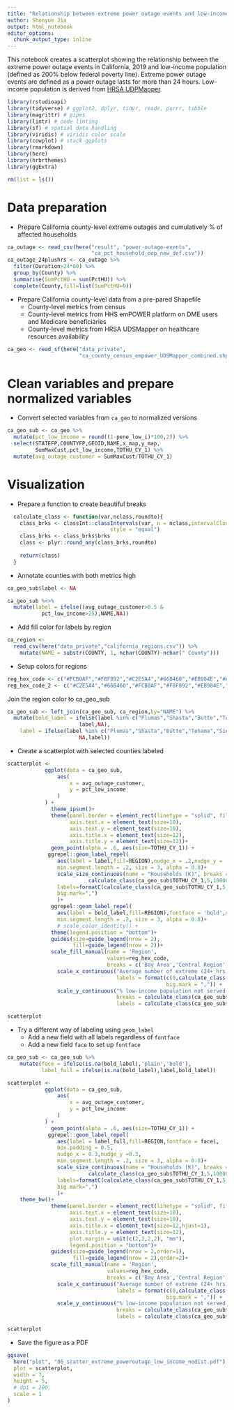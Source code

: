 ```yaml
---
title: "Relationship between extreme power outage events and low-income populations"
author: Shenyue Jia
output: html_notebook
editor_options: 
  chunk_output_type: inline
---
```


This notebook creates a scatterplot showing the relationship between the extreme power outage events in California, 2019 and low-income population (defined as 200% below federal poverty line). Extreme power outage events are defined as a power outage lasts for more than 24 hours. Low-income population is derived from [HRSA UDPMapper](https://udsmapper.org/).

```r
library(rstudioapi)
library(tidyverse) # ggplot2, dplyr, tidyr, readr, purrr, tibble
library(magrittr) # pipes
library(lintr) # code linting
library(sf) # spatial data handling
library(viridis) # viridis color scale
library(cowplot) # stack ggplots
library(rmarkdown)
library(here)
library(hrbrthemes)
library(ggExtra)
```

```r
rm(list = ls())
```

# Data preparation

- Prepare California county-level extreme outages and cumulatively % of affected households

```r
ca_outage <- read_csv(here("result", "power-outage-events",
                           "ca_pct_household_oop_new_def.csv"))
ca_outage_24plushrs <- ca_outage %>%
  filter(Duration>24*60) %>%
  group_by(County) %>%
  summarise(SumPctHU = sum(PctHU)) %>%
  complete(County,fill=list(SumPctHU=0))

```

- Prepare California county-level data from a pre-pared Shapefile
    - County-level metrics from census
    - County-level metrics from HHS emPOWER platform on DME users and Medicare beneficiaries
    - County-level metrics from HRSA UDSMapper on healthcare resources availability

```r

ca_geo <- read_sf(here("data_private",
                       "ca_county_census_empower_UDSMapper_combined.shp"))

```

# Clean variables and prepare normalized variables

- Convert selected variables from `ca_geo` to normalized versions

```r
ca_geo_sub <- ca_geo %>%
  mutate(pct_low_income = round((1-pene_low_i)*100,2)) %>%
  select(STATEFP,COUNTYFP,GEOID,NAME,x_map,y_map,
         SumMaxCust,pct_low_income,TOTHU_CY_1) %>%
  mutate(avg_outage_customer = SumMaxCust/TOTHU_CY_1)

```

# Visualization

- Prepare a function to create beautiful breaks

```r
  calculate_class <- function(var,nclass,roundto){
    class_brks <- classInt::classIntervals(var, n = nclass,intervalClosure = "left",
                                 style = "equal")
    class_brks <- class_brks$brks
    class <- plyr::round_any(class_brks,roundto)
    
    return(class)
  }
```

- Annotate counties with both metrics high

```r
ca_geo_sub$label <- NA

ca_geo_sub %<>%
  mutate(label = ifelse((avg_outage_customer>0.5 & 
           pct_low_income>25),NAME,NA))

```

- Add fill color for labels by region
```r
ca_region <- 
  read_csv(here("data_private","california_regions.csv")) %>%
    mutate(NAME = substr(COUNTY, 1, nchar(COUNTY)-nchar(" County")))
```

- Setup colors for regions
```r
reg_hex_code <- c("#FCB0AF","#F8F892","#C2E5A4","#66B460","#EB984E","#AED6F1")
reg_hex_code_2 <- c("#C2E5A4","#66B460","#FCB0AF","#F8F892","#EB984E","#AED6F1")

```

Join the region color to ca_geo_sub
```r
ca_geo_sub <- left_join(ca_geo_sub, ca_region,by="NAME") %>%
  mutate(bold_label = ifelse(label %in% c("Plumas","Shasta","Butte","Tehama","Sierra"),
                       label,NA),
    label = ifelse(label %in% c("Plumas","Shasta","Butte","Tehama","Sierra"),
                       NA,label))
```

- Create a scatterplot with selected counties labeled
```r
scatterplot <- 
            ggplot(data = ca_geo_sub,
                aes(
                    x = avg_outage_customer,
                    y = pct_low_income
                )
            ) + 
              theme_ipsum()+
              theme(panel.border = element_rect(linetype = "solid", fill = NA),
                    axis.text.x = element_text(size=10),
                    axis.text.y = element_text(size=10),
                    axis.title.x = element_text(size=12),
                    axis.title.y = element_text(size=12))+
              geom_point(alpha = .6, aes(size=TOTHU_CY_1)) +
             ggrepel::geom_label_repel(
                aes(label = label,fill=REGION),nudge_x = .2,nudge_y = .2,
                min.segment.length = .2, size = 3, alpha = 0.8)+
                scale_size_continuous(name = "Households (K)", breaks =
                          calculate_class(ca_geo_sub$TOTHU_CY_1,5,10000),
                labels=formatC(calculate_class(ca_geo_sub$TOTHU_CY_1,5,10000)/1000,
                big.mark=",")
                )+
              ggrepel::geom_label_repel(
                aes(label = bold_label,fill=REGION),fontface = 'bold',nudge_x = .2,nudge_y = .2,
                min.segment.length = .2, size = 3, alpha = 0.8)+
                # scale_color_identity() +
              theme(legend.position = "bottom")+
              guides(size=guide_legend(nrow = 2),
                     fill=guide_legend(nrow = 2))+
              scale_fill_manual(name = 'Region',
                                values=reg_hex_code,
                                breaks = c('Bay Area','Central Region','North Central Region','Northern Region'))+
                scale_x_continuous("Average number of extreme (24+ hrs) power disruptions a customer experienced in 2019",breaks = c(0,calculate_class(ca_geo_sub$avg_outage_customer,4,0.5)),
                                   labels = format(c(0,calculate_class(ca_geo_sub$avg_outage_customer,4,0.5)),
                                                   big.mark = ",")) +
                scale_y_continuous("% low-income population not served by HCP",
                                   breaks = calculate_class(ca_geo_sub$pct_low_income,4,5),
                                   labels = calculate_class(ca_geo_sub$pct_low_income,4,5))

scatterplot
```


- Try a different way of labeling using `geom_label`
    - Add a new field with all labels regardless of `fontface`
    - Add a new field `face` to set up `fontface`
    
```r
ca_geo_sub <- ca_geo_sub %>%
    mutate(face = ifelse(is.na(bold_label),'plain','bold'),
           label_full = ifelse(is.na(bold_label),label,bold_label))
```

```r
scatterplot <- 
            ggplot(data = ca_geo_sub,
                aes(
                    x = avg_outage_customer,
                    y = pct_low_income
                )
            ) + 
              geom_point(alpha = .6, aes(size=TOTHU_CY_1)) +
             ggrepel::geom_label_repel(
                aes(label = label_full,fill=REGION,fontface = face),
                box.padding = 0.5,
                nudge_x = 0.3,nudge_y =0.3,
                min.segment.length = .2, size = 3, alpha = 0.8)+
                scale_size_continuous(name = "Households (K)", breaks =
                          calculate_class(ca_geo_sub$TOTHU_CY_1,5,10000),
                labels=formatC(calculate_class(ca_geo_sub$TOTHU_CY_1,5,10000)/1000,
                big.mark=",")
                )+
    theme_bw()+
              theme(panel.border = element_rect(linetype = "solid", fill = NA),
                    axis.text.x = element_text(size=10),
                    axis.text.y = element_text(size=10),
                    axis.title.x = element_text(size=12,hjust=1),
                    axis.title.y = element_text(size=12),
                    plot.margin = unit(c(2,2,2,2), "mm"),
                    legend.position = "bottom")+
              guides(size=guide_legend(nrow = 2,order=1),
                     fill=guide_legend(nrow = 2),order=2)+
              scale_fill_manual(name = 'Region',
                                values=reg_hex_code,
                                breaks = c('Bay Area','Central Region','North Central Region','Northern Region'))+
                scale_x_continuous("Average number of extreme (24+ hrs) power disruptions\na customer experienced in 2019",breaks = c(0,calculate_class(ca_geo_sub$avg_outage_customer,4,0.5)),
                                   labels = format(c(0,calculate_class(ca_geo_sub$avg_outage_customer,4,0.5)),
                                                   big.mark = ",")) +
                scale_y_continuous("% low-income population not served by HCP",
                                   breaks = calculate_class(ca_geo_sub$pct_low_income,4,5),
                                   labels = calculate_class(ca_geo_sub$pct_low_income,4,5))

scatterplot

```

- Save the figure as a PDF

```r
ggsave(
  here("plot", "06_scatter_extreme_poweroutage_low_income_nodist.pdf"),
  plot = scatterplot,
  width = 7,
  height = 5,
  # dpi = 200,
  scale = 1
)
```
